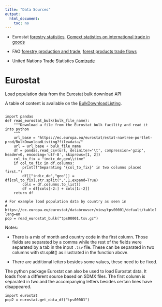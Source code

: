 ```yaml
---
title: "Data Sources"
output: 
  html_document: 
    toc: no 
---
```


* Eurostat [forestry
  statistics](https://ec.europa.eu/eurostat/statistics-explained/index.php?title=Forests,_forestry_and_logging),
  [Comext statistics on international trade in
  goods](http://ec.europa.eu/eurostat/estat-navtree-portlet-prod/BulkDownloadListing?sort=1&dir=comext)

* FAO [forestry production and trade](http://www.fao.org/faostat/en/#data/FO),
  [forest products trade flows](http://www.fao.org/faostat/en/#data/FT)

* United Nations Trade Statistics [Comtrade](https://comtrade.un.org/data)


# Eurostat

Load population data from the Eurostat bulk download API


A table of content is available on the
[BulkDownloadListing](https://ec.europa.eu/eurostat/estat-navtree-portlet-prod/BulkDownloadListing).

```

import pandas
def read_eurostat_bulk(bulk_file_name):
    """Download a file from the Eurostat bulk facility and read it into python
    """
    url_base = "https://ec.europa.eu/eurostat/estat-navtree-portlet-prod/BulkDownloadListing?file=data/"
    url = url_base + bulk_file_name
    df = pandas.read_csv(url, delimiter='\t', compression='gzip', header=0, encoding='utf-8', skiprows=[1, 2])
    col_to_fix = "indic_de,geo\\time"
    if col_to_fix in df.columns:
        print(f"Separating '{col_to_fix}' in two columns placed first.")
        df[["indic_de","geo"]] = df[col_to_fix].str.split(",",1,expand=True)
        cols = df.columns.to_list()
        df = df[cols[-2:] + cols[1:-2]]
    return df

# For example load population data by country as seen in 
# https://ec.europa.eu/eurostat/databrowser/view/tps00001/default/table?lang=en
pop = read_eurostat_bulk("tps00001.tsv.gz")

```

Notes:

- There is a mix of month and country code in the first column. Those fields
  are separated by a comma while the rest of the fields were separated by a tab
  in the input `.tsv` file. These can be separated in two columns with
  str.split() as illustrated in the function above. 

- There are additional letters besides some values, these need to be fixed.

The python package Eurostat can also be used to load Eurostat data. It loads
from a different source based on SDMX files. The first column is separated in
two and the accompanying letters besides certain lines have disappeared.

    import eurostat
    pop2 = eurostat.get_data_df("tps00001")



